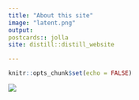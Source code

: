 ```yaml
---
title: "About this site"
image: "latent.png"
output: 
postcards:: jolla
site: distill::distill_website

---
```


```r
knitr::opts_chunk$set(echo = FALSE)
```

![](latent.png)